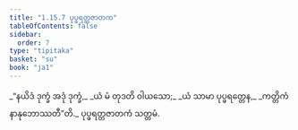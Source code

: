```yaml
---
title: "1.15.7 ပုပ္ဖရတ္တဇာတက"
tableOfContents: false
sidebar:
  order: 7
type: "tipitaka"
basket: "su"
book: "ja1"
---
```



<DynamicBreadcrumb />

<Division number="147" book="ja1" e="ch" v="22" p="34">

<Paragraph number="325" type="verses" book="ja1">
_“နယိဒံ ဒုက္ခံ အဒုံ ဒုက္ခံ,_  
_ယံ မံ တုဒတိ ဝါယသော;_  
_ယံ သာမာ ပုပ္ဖရတ္တေန,_  
_ကတ္တိကံ နာနုဘောဿတီ”တိ._  


</Paragraph>
</Division>

<Paragraph number="326" type="center" book="ja1">
ပုပ္ဖရတ္တဇာတကံ သတ္တမံ.
</Paragraph>